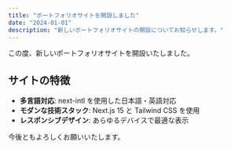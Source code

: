 ```yaml
---
title: "ポートフォリオサイトを開設しました"
date: "2024-01-01"
description: "新しいポートフォリオサイトの開設についてお知らせします。"
---
```


この度、新しいポートフォリオサイトを開設いたしました。

## サイトの特徴

- **多言語対応**: next-intl を使用した日本語・英語対応
- **モダンな技術スタック**: Next.js 15 と Tailwind CSS を使用
- **レスポンシブデザイン**: あらゆるデバイスで最適な表示

今後ともよろしくお願いいたします。
